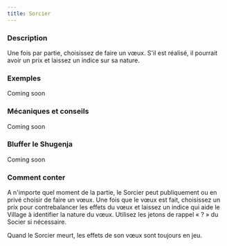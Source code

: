 ```yaml
---
title: Sorcier
---
```



<Role SORCIER header />

### Description

Une fois par partie, choisissez de faire un vœux. S'il est réalisé, il pourrait avoir un prix et laissez un indice sur sa nature.

### Exemples

Coming soon

### Mécaniques et conseils

Coming soon

### Bluffer le Shugenja

Coming soon

### Comment conter

A n'importe quel moment de la partie, le Sorcier peut publiquement ou en privé choisir de faire un vœux. Une fois que le vœux est fait, choisissez un prix pour contrebalancer les effets du vœux et laissez un indice qui aide le Village à identifier la nature du vœux. Utilisez les jetons de rappel « ? » du Socier si nécessaire.

Quand le Sorcier meurt, les effets de son vœux sont toujours en jeu.